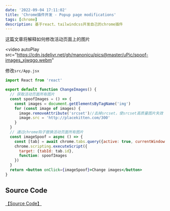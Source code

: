 ```yaml
---
date: '2022-09-04 17:11:02'
title: 'Chrome插件开发 - Popup page modifications'
tags: [chrome]
description: 基于react、tailwindcss开发自己的chrome插件
---
```


这篇文章将解释如何修改活动页面上的图片

<video
  autoPlay
  src="https://cdn.jsdelivr.net/gh/manonicu/pics@master/uPic/spoof-images_xjwqgo.webm"
></video>

修改`src/App.jsx`

```jsx
import React from 'react'

export default function ChangeImages() {
  // 获取活动页面所有图片
  const spoofImages = () => {
    const images = document.getElementsByTagName('img')
    for (const image of images) {
      image.removeAttribute('srcset')//去掉srcset，使srcset高质量图片失效
      image.src = 'http://placekitten.com/300'
    }
  }
  // 通过chrome钩子替换活动页面所有图片
  const imageSpoof = async () => {
    const [tab] = await chrome.tabs.query({active: true, currentWindow: true})
    chrome.scripting.executeScript({
      target: {tabId: tab.id},
      function: spoofImages
    })
  }
  return <button onClick={imageSpoof}>Change images</button>
}
```

## Source Code

[【Source Code】](https://github.com/rebelchris/popup-extension/tree/image-spoof)
